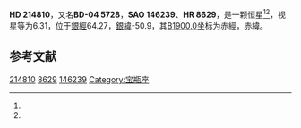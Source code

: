 {{Starbox begin
| name = HD 214810
}}
{{Starbox observe
| epoch = [[J2000.0|J2000.0]]
| constell = {{星座名待查}}<ref name=SIMBAD>{{cite web
 | url=http://simbad.u-strasbg.fr/simbad/sim-id?Ident=HR+8629
 | title=Pulsating variable Star
 | publisher=Centre de Données astronomiques de Strasbourg
 | work=SIMBAD
 | accessdate=2012-07-13
 | archive-date=2016-03-17
 | archive-url=https://web.archive.org/web/20160317094919/http://simbad.u-strasbg.fr/simbad/sim-id?Ident=HR+8629
 | dead-url=no
 }}</ref><ref name=DATA>{{cite web
 | url=http://vizier.u-strasbg.fr/viz-bin/VizieR-5?-out.add=.&-source=5050&-corr=PK=HR&-out.max=9999&HR=8629
 | title=VizieR Detailed Page
 | accessdate=2012-07-13
 | archive-date=2016-03-05
 | archive-url=https://web.archive.org/web/20160305202703/http://vizier.u-strasbg.fr/viz-bin/VizieR-5?-out.add=.&-source=5050&-corr=PK=HR&-out.max=9999&HR=8629
 | dead-url=no
 }}</ref>
| 星官 = 
| ra = {{RA|22|40|48}}<ref name=SIMBAD /><ref name=DATA />
| dec = {{DEC|-3|33|15}}<ref name=SIMBAD /><ref name=DATA />
| appmag_v = 6.31<ref name=SIMBAD /><ref name=DATA />
}}
{{Starbox character
| class = F6V<ref name=SIMBAD /><ref name=DATA />
| b-v = 0.52<ref name=SIMBAD /><ref name=DATA />
| u-b = 0<ref name=SIMBAD /><ref name=DATA />
| r-i = <ref name=SIMBAD /><ref name=DATA />
| variable = 
}}
{{Starbox astrometry
| radial_v = 0
| prop_mo_ra = 12
| parallax = 0.012
| p_error =
}}
{{Starbox catalog
| names =BD-04 5728，[[SAO星表|SAO]] 146239，[[HD星表|HD]] 214810，[[HR星表|HR]] 8629}}
{{Starbox reference |Simbad=HR+8629}}
{{Starbox end}}

'''HD 214810'''，又名'''BD-04 5728'''，'''SAO 146239'''、'''HR 8629'''，是一颗恒星<ref name=SIMBAD /><ref name=DATA />，视星等为6.31，位于[[銀道座標系|銀經]]64.27，[[銀道座標系|銀緯]]-50.9，其[[B1900.0|B1900.0]]坐标为赤經{{RA|22|35|37.5}}，赤緯{{DEC|-4|-50.9|29}}。

== 参考文献 ==
{{reflist}}

{{star-stub}}

[[Category:HD和HDE天體|214810]]
[[Category:HR天體|8629]]
[[Category:SAO天體|146239]]
[[Category:宝瓶座|Category:宝瓶座]]